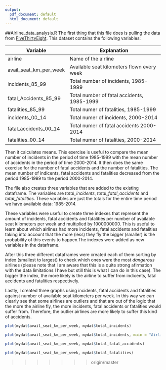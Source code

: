 ```yaml
---
output:
  pdf_document: default
  html_document: default
---
```

##Airline_data_analysis.R
The first thing that this file does is pulling the data from [FiveThirtyEight](https://github.com/fivethirtyeight/data). This dataset contains the following variables:


Variable               |Explanation
-----------------------|------------------------------------------
airline                |Name of the airline
avail_seat_km_per_week |Available seat kilometers flown every week
incidents_85_99        |Total number of incidents, 1985-1999
fatal_Accidents_85_99  |Total number of fatal accidents, 1985-1999
fatalities_85_99       |Total numer of fatalities, 1985-1999
incidents_00_14        |Total numer of incidents, 2000-2014
fatal_accidents_00_14  |Total numer of fatal accidents 2000-2014
fatalities_00_14       |Total numer of fatalities, 2000-2014


Then it calculates means. This exercise is useful to compare the mean number of  incidents in the period of time 1985-1999 with the mean number of accidents in the period of time 2000-2014. It then does the same exercise for the number of fatal accidents and the number of fatalities. The mean number of indicents, fatal accidents and fatalities decreased from the period 1985-1999 to the period 2000-2014.
 
The file also creates three variables that are added to the existing dataframe. The variables are *total_incidents*, *total_fatal_accidents* and *total_fatalities*. These variables are just the totals for the entire time period we have available data: 1985-2014.

These variables were useful to create three indexes that represent the amount of incidents, fatal accidents and fatalities per number of available seat kilometers per week and multiplied by 1000000000. This is useful to learn about which airlines had more incidents, fatal accidents and fatalities taking into account that the more (less) they fly the bigger (smaller) is the probability of this events to happen.The indexes were added as new variables in the dataframe.

After this three different dataframes were created each of them sorting by index (smallest to largest) to check which ones were the most *dangerous* airlines (please note that I am aware that this is a quite strong afirmation with the data limitations I have but still this is what I can do in this case). The bigger the index, the more likely is the airline to suffer from indicents, fatal accidents and fatalities respectively.

Lastly, I created three graphs using incidents, fatal accidents and fatalities against number of available seat kilometers per week. In this way we can clearly see that some airlines are outliers and that are out of the logic that the more the airline fly, the more incidents, fatal accidents or fatalities would suffer from. Therefore, the outlier airlines are more likely to suffer this kind of accidents.
```r
plot(mydat$avail_seat_km_per_week, mydat$total_incidents)
```

```r
plot(mydat$avail_seat_km_per_week, mydat$total_incidents, main = "Airline Incidents by KMs Flown Per Week", xlab = "Total Incidents", ylab = "KMs flown per week")
```

```r
plot(mydat$avail_seat_km_per_week, mydat$total_fatal_accidents)
```

```r
plot(mydat$avail_seat_km_per_week, mydat$total_fatalities)
```
>>>>>>> origin/master
